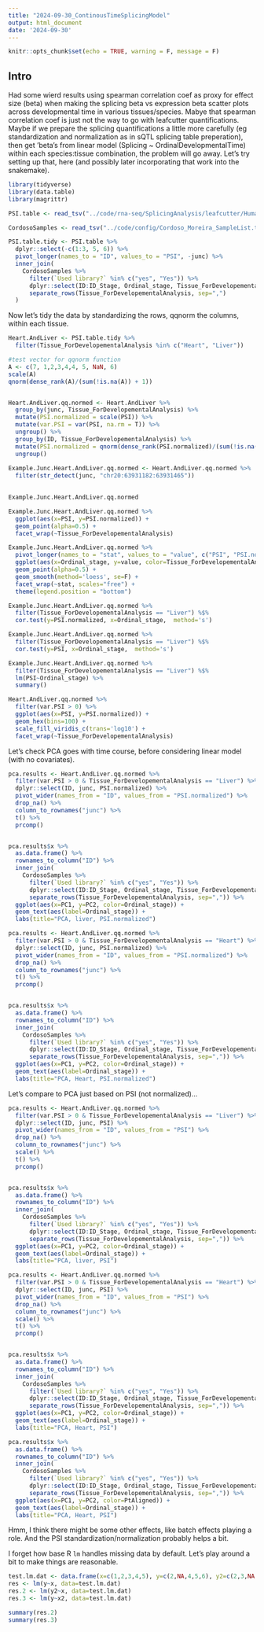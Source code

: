 ```yaml
---
title: "2024-09-30_ContinousTimeSplicingModel"
output: html_document
date: '2024-09-30'
---
```


```r
knitr::opts_chunk$set(echo = TRUE, warning = F, message = F)
```

## Intro

Had some wierd results using spearman correlation coef as proxy for effect size (beta) when making the splicing beta vs expression beta scatter plots across developmental time in various tissues/species. Mabye that spearman correlation coef is just not the way to go with leafcutter quantifications. Maybe if we prepare the splicing quantifications a little more carefully (eg standardization and normalization as in sQTL splicing table preperation), then get 'beta's from linear model (Splicing ~ OrdinalDevelopmentalTime) within each species:tissue combination, the problem will go away. Let's try setting up that, here (and possibly later incorporating that work into the snakemake).

```r
library(tidyverse)
library(data.table)
library(magrittr)

PSI.table <- read_tsv("../code/rna-seq/SplicingAnalysis/leafcutter/Human_UCSC.hg38_GencodeComprehensive46/juncTableBeds/PSI.sorted.bed.gz")

CordosoSamples <- read_tsv("../code/config/Cordoso_Moreira_SampleList.tsv")

PSI.table.tidy <- PSI.table %>%
  dplyr::select(-c(1:3, 5, 6)) %>%
  pivot_longer(names_to = "ID", values_to = "PSI", -junc) %>%
  inner_join(
    CordosoSamples %>%
      filter(`Used library?` %in% c("yes", "Yes")) %>%
      dplyr::select(ID:ID_Stage, Ordinal_stage, Tissue_ForDevelopementalAnalysis) %>%
      separate_rows(Tissue_ForDevelopementalAnalysis, sep=",")
  )


```

Now let's tidy the data by standardizing the rows, qqnorm the columns, within each tissue.

```r
Heart.AndLiver <- PSI.table.tidy %>%
  filter(Tissue_ForDevelopementalAnalysis %in% c("Heart", "Liver"))

#test vector for qqnorm function
A <- c(7, 1,2,3,4,4, 5, NaN, 6)
scale(A)
qnorm(dense_rank(A)/(sum(!is.na(A)) + 1))


Heart.AndLiver.qq.normed <- Heart.AndLiver %>%
  group_by(junc, Tissue_ForDevelopementalAnalysis) %>%
  mutate(PSI.normalized = scale(PSI)) %>%
  mutate(var.PSI = var(PSI, na.rm = T)) %>%
  ungroup() %>%
  group_by(ID, Tissue_ForDevelopementalAnalysis) %>%
  mutate(PSI.normalized = qnorm(dense_rank(PSI.normalized)/(sum(!is.na(PSI.normalized)) + 1))) %>%
  ungroup()
  
Example.Junc.Heart.AndLiver.qq.normed <- Heart.AndLiver.qq.normed %>%
  filter(str_detect(junc, "chr20:63931182:63931465"))
  

Example.Junc.Heart.AndLiver.qq.normed

Example.Junc.Heart.AndLiver.qq.normed %>%
  ggplot(aes(x=PSI, y=PSI.normalized)) +
  geom_point(alpha=0.5) +
  facet_wrap(~Tissue_ForDevelopementalAnalysis)

Example.Junc.Heart.AndLiver.qq.normed %>%
  pivot_longer(names_to = "stat", values_to = "value", c("PSI", "PSI.normalized")) %>%
  ggplot(aes(x=Ordinal_stage, y=value, color=Tissue_ForDevelopementalAnalysis)) +
  geom_point(alpha=0.5) +
  geom_smooth(method='loess', se=F) +
  facet_wrap(~stat, scales="free") +
  theme(legend.position = "bottom")

Example.Junc.Heart.AndLiver.qq.normed %>%
  filter(Tissue_ForDevelopementalAnalysis == "Liver") %$%
  cor.test(y=PSI.normalized, x=Ordinal_stage,  method='s')

Example.Junc.Heart.AndLiver.qq.normed %>%
  filter(Tissue_ForDevelopementalAnalysis == "Liver") %$%
  cor.test(y=PSI, x=Ordinal_stage,  method='s')

Example.Junc.Heart.AndLiver.qq.normed %>%
  filter(Tissue_ForDevelopementalAnalysis == "Liver") %$%
  lm(PSI~Ordinal_stage) %>%
  summary()

Heart.AndLiver.qq.normed %>%
  filter(var.PSI > 0) %>%
  ggplot(aes(x=PSI, y=PSI.normalized)) +
  geom_hex(bins=100) +
  scale_fill_viridis_c(trans='log10') +
  facet_wrap(~Tissue_ForDevelopementalAnalysis)
```
Let's check PCA goes with time course, before considering linear model (with no covariates).

```r
pca.results <- Heart.AndLiver.qq.normed %>%
  filter(var.PSI > 0 & Tissue_ForDevelopementalAnalysis == "Liver") %>%
  dplyr::select(ID, junc, PSI.normalized) %>%
  pivot_wider(names_from = "ID", values_from = "PSI.normalized") %>%
  drop_na() %>%
  column_to_rownames("junc") %>%
  t() %>%
  prcomp()


pca.results$x %>%
  as.data.frame() %>%
  rownames_to_column("ID") %>%
  inner_join(
    CordosoSamples %>%
      filter(`Used library?` %in% c("yes", "Yes")) %>%
      dplyr::select(ID:ID_Stage, Ordinal_stage, Tissue_ForDevelopementalAnalysis) %>%
      separate_rows(Tissue_ForDevelopementalAnalysis, sep=",")) %>%
  ggplot(aes(x=PC1, y=PC2, color=Ordinal_stage)) +
  geom_text(aes(label=Ordinal_stage)) +
  labs(title="PCA, liver, PSI.normalized")

pca.results <- Heart.AndLiver.qq.normed %>%
  filter(var.PSI > 0 & Tissue_ForDevelopementalAnalysis == "Heart") %>%
  dplyr::select(ID, junc, PSI.normalized) %>%
  pivot_wider(names_from = "ID", values_from = "PSI.normalized") %>%
  drop_na() %>%
  column_to_rownames("junc") %>%
  t() %>%
  prcomp()


pca.results$x %>%
  as.data.frame() %>%
  rownames_to_column("ID") %>%
  inner_join(
    CordosoSamples %>%
      filter(`Used library?` %in% c("yes", "Yes")) %>%
      dplyr::select(ID:ID_Stage, Ordinal_stage, Tissue_ForDevelopementalAnalysis) %>%
      separate_rows(Tissue_ForDevelopementalAnalysis, sep=",")) %>%
  ggplot(aes(x=PC1, y=PC2, color=Ordinal_stage)) +
  geom_text(aes(label=Ordinal_stage)) +
  labs(title="PCA, Heart, PSI.normalized")


```

Let's compare to PCA just based on PSI (not normalized)...

```r
pca.results <- Heart.AndLiver.qq.normed %>%
  filter(var.PSI > 0 & Tissue_ForDevelopementalAnalysis == "Liver") %>%
  dplyr::select(ID, junc, PSI) %>%
  pivot_wider(names_from = "ID", values_from = "PSI") %>%
  drop_na() %>%
  column_to_rownames("junc") %>%
  scale() %>%
  t() %>%
  prcomp()


pca.results$x %>%
  as.data.frame() %>%
  rownames_to_column("ID") %>%
  inner_join(
    CordosoSamples %>%
      filter(`Used library?` %in% c("yes", "Yes")) %>%
      dplyr::select(ID:ID_Stage, Ordinal_stage, Tissue_ForDevelopementalAnalysis) %>%
      separate_rows(Tissue_ForDevelopementalAnalysis, sep=",")) %>%
  ggplot(aes(x=PC1, y=PC2, color=Ordinal_stage)) +
  geom_text(aes(label=Ordinal_stage)) +
  labs(title="PCA, liver, PSI")

pca.results <- Heart.AndLiver.qq.normed %>%
  filter(var.PSI > 0 & Tissue_ForDevelopementalAnalysis == "Heart") %>%
  dplyr::select(ID, junc, PSI) %>%
  pivot_wider(names_from = "ID", values_from = "PSI") %>%
  drop_na() %>%
  column_to_rownames("junc") %>%
  scale() %>%
  t() %>%
  prcomp()


pca.results$x %>%
  as.data.frame() %>%
  rownames_to_column("ID") %>%
  inner_join(
    CordosoSamples %>%
      filter(`Used library?` %in% c("yes", "Yes")) %>%
      dplyr::select(ID:ID_Stage, Ordinal_stage, Tissue_ForDevelopementalAnalysis) %>%
      separate_rows(Tissue_ForDevelopementalAnalysis, sep=",")) %>%
  ggplot(aes(x=PC1, y=PC2, color=Ordinal_stage)) +
  geom_text(aes(label=Ordinal_stage)) +
  labs(title="PCA, Heart, PSI")

pca.results$x %>%
  as.data.frame() %>%
  rownames_to_column("ID") %>%
  inner_join(
    CordosoSamples %>%
      filter(`Used library?` %in% c("yes", "Yes")) %>%
      dplyr::select(ID:ID_Stage, Ordinal_stage, Tissue_ForDevelopementalAnalysis, RQN, "PtAligned"=`% aligned reads`, "NumReads"=`Total number aligned reads`) %>%
      separate_rows(Tissue_ForDevelopementalAnalysis, sep=",")) %>%
  ggplot(aes(x=PC1, y=PC2, color=PtAligned)) +
  geom_text(aes(label=Ordinal_stage)) +
  labs(title="PCA, Heart, PSI")
```
Hmm, I think there might be some other effects, like batch effects playing a role. And the PSI standardization/normalization probably helps a bit.




I forget how base R `lm` handles missing data by default. Let's play around a bit to make things are reasonable.

```r
test.lm.dat <- data.frame(x=c(1,2,3,4,5), y=c(2,NA,4,5,6), y2=c(2,3,NA,NA,6), x2=1)
res <- lm(y~x, data=test.lm.dat)
res.2 <- lm(y2~x, data=test.lm.dat)
res.3 <- lm(y~x2, data=test.lm.dat)

summary(res.2)
summary(res.3)

```

